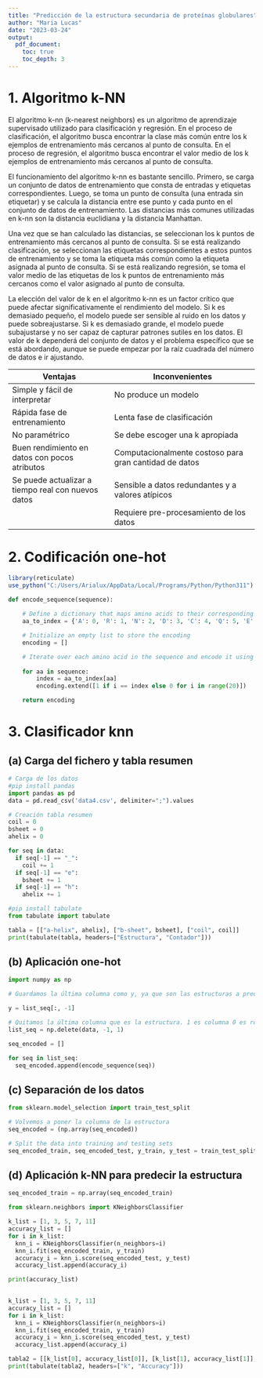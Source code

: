 ```yaml
---
title: "Predicción de la estructura secundaria de proteínas globulares"
author: "Maria Lucas"
date: "2023-03-24"
output: 
  pdf_document:
    toc: true
    toc_depth: 3
---
```


\newpage

# 1. Algoritmo k-NN

El algoritmo k-nn (k-nearest neighbors) es un algoritmo de aprendizaje supervisado utilizado para clasificación y regresión. En el proceso de clasificación, el algoritmo busca encontrar la clase más común entre los k ejemplos de entrenamiento más cercanos al punto de consulta. En el proceso de regresión, el algoritmo busca encontrar el valor medio de los k ejemplos de entrenamiento más cercanos al punto de consulta.

El funcionamiento del algoritmo k-nn es bastante sencillo. Primero, se carga un conjunto de datos de entrenamiento que consta de entradas y etiquetas correspondientes. Luego, se toma un punto de consulta (una entrada sin etiquetar) y se calcula la distancia entre ese punto y cada punto en el conjunto de datos de entrenamiento. Las distancias más comunes utilizadas en k-nn son la distancia euclidiana y la distancia Manhattan.

Una vez que se han calculado las distancias, se seleccionan los k puntos de entrenamiento más cercanos al punto de consulta. Si se está realizando clasificación, se seleccionan las etiquetas correspondientes a estos puntos de entrenamiento y se toma la etiqueta más común como la etiqueta asignada al punto de consulta. Si se está realizando regresión, se toma el valor medio de las etiquetas de los k puntos de entrenamiento más cercanos como el valor asignado al punto de consulta. 

La elección del valor de k en el algoritmo k-nn es un factor crítico que puede afectar significativamente el rendimiento del modelo. Si k es demasiado pequeño, el modelo puede ser sensible al ruido en los datos y puede sobreajustarse. Si k es demasiado grande, el modelo puede subajustarse y no ser capaz de capturar patrones sutiles en los datos. El valor de k dependerá del conjunto de datos y el problema específico que se está abordando, aunque se puede empezar por la raíz cuadrada del número de datos e ir ajustando. 

| Ventajas | Inconvenientes |
| ----- | ------- |
| Simple y fácil de interpretar | No produce un modelo |
| Rápida fase de entrenamiento | Lenta fase de clasificación |
| No paramétrico | Se debe escoger una k apropiada |
| Buen rendimiento en datos con pocos atributos | Computacionalmente costoso para gran cantidad de datos |
| Se puede actualizar a tiempo real con nuevos datos | Sensible a datos redundantes y a valores atípicos |
|  | Requiere pre-procesamiento de los datos |

# 2. Codificación one-hot

```r
library(reticulate)
use_python("C:/Users/Arialux/AppData/Local/Programs/Python/Python311")
```

```python

def encode_sequence(sequence):
    
    # Define a dictionary that maps amino acids to their corresponding positions in the one-hot encoding
    aa_to_index = {'A': 0, 'R': 1, 'N': 2, 'D': 3, 'C': 4, 'Q': 5, 'E': 6, 'G': 7, 'H': 8, 'I': 9, 'L': 10, 'K': 11, 'M': 12, 'F': 13, 'P': 14, 'S': 15, 'T': 16, 'W': 17, 'Y': 18, 'V': 19}

    # Initialize an empty list to store the encoding
    encoding = []

    # Iterate over each amino acid in the sequence and encode it using the aa_to_index dictionary
    
    for aa in sequence:
        index = aa_to_index[aa]
        encoding.extend([1 if i == index else 0 for i in range(20)])

    return encoding

```

# 3. Clasificador knn

## (a) Carga del fichero y tabla resumen

```python

# Carga de los datos
#pip install pandas
import pandas as pd
data = pd.read_csv('data4.csv', delimiter=";").values

```

```python

# Creación tabla resumen
coil = 0
bsheet = 0
ahelix = 0

for seq in data:
  if seq[-1] == "_":
    coil += 1
  if seq[-1] == "e":
    bsheet += 1
  if seq[-1] == "h":
    ahelix += 1

#pip install tabulate
from tabulate import tabulate

tabla = [["a-helix", ahelix], ["b-sheet", bsheet], ["coil", coil]]
print(tabulate(tabla, headers=["Estructura", "Contador"]))

```


## (b) Aplicación one-hot

```python

import numpy as np

# Guardamos la última columna como y, ya que son las estructuras a predecir

y = list_seq[:, -1]

# Quitamos la última columna que es la estructura. 1 es columna 0 es row
list_seq = np.delete(data, -1, 1)

seq_encoded = []

for seq in list_seq:
  seq_encoded.append(encode_sequence(seq))


```

## (c) Separación de los datos

```python

from sklearn.model_selection import train_test_split

# Volvemos a poner la columna de la estructura
seq_encoded = (np.array(seq_encoded))

# Split the data into training and testing sets
seq_encoded_train, seq_encoded_test, y_train, y_test = train_test_split(seq_encoded, y ,test_size=0.33,  random_state=123)

```

## (d) Aplicación k-NN para predecir la estructura

```python

seq_encoded_train = np.array(seq_encoded_train)

from sklearn.neighbors import KNeighborsClassifier

k_list = [1, 3, 5, 7, 11]
accuracy_list = []
for i in k_list:
  knn_i = KNeighborsClassifier(n_neighbors=i)
  knn_i.fit(seq_encoded_train, y_train)
  accuracy_i = knn_i.score(seq_encoded_test, y_test)
  accuracy_list.append(accuracy_i)

print(accuracy_list)
  
```

```python

k_list = [1, 3, 5, 7, 11]
accuracy_list = []
for i in k_list:
  knn_i = KNeighborsClassifier(n_neighbors=i)
  knn_i.fit(seq_encoded_train, y_train)
  accuracy_i = knn_i.score(seq_encoded_test, y_test)
  accuracy_list.append(accuracy_i)

tabla2 = [[k_list[0], accuracy_list[0]], [k_list[1], accuracy_list[1]], [k_list[2], accuracy_list[2]], [k_list[3], accuracy_list[3]], [k_list[4], accuracy_list[4]]]
print(tabulate(tabla2, headers=["k", "Accuracy"]))

```
